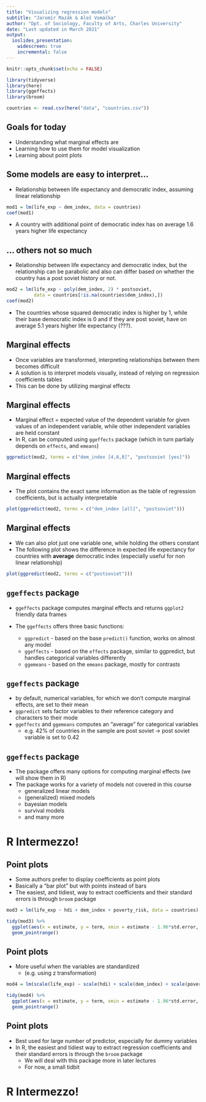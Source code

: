 ```yaml
---
title: "Visualizing regression models"
subtitle: "Jaromír Mazák & Aleš Vomáčka"
author: "Dpt. of Sociology, Faculty of Arts, Charles University"
date: "Last updated in March 2021"
output:
  ioslides_presentation:
    widescreen: true
    incremental: false
---
```


```r
knitr::opts_chunk$set(echo = FALSE)

library(tidyverse)
library(here)
library(ggeffects)
library(broom)

countries <- read.csv(here("data", "countries.csv"))
```

## Goals for today

- Understanding what marginal effects are
- Learning how to use them for model visualization
- Learning about point plots

## Some models are easy to interpret...

- Relationship between life expectancy and democratic index, assuming linear relationship

```r
mod1 = lm(life_exp ~ dem_index, data = countries)
coef(mod1)
```

- A country with additional point of democratic index has on average 1.6 years higher life expectancy

## ... others not so much

- Relationship between life expectancy and democratic index, but the relationship can be parabolic and also can differ based on whether the country has a post soviet history or not.

```r

mod2 = lm(life_exp ~ poly(dem_index, 2) * postsoviet,
          data = countries[!is.na(countries$dem_index),])
coef(mod2)
```

- The countries whose squared democratic index is higher by 1, while their base democratic index is 0 and if they are post soviet, have on average 5.1 years higher life expectancy (???).

## Marginal effects

- Once variables are transformed, interpreting relationships between them becomes difficult
- A solution is to interpret models visually, instead of relying on regression coefficients tables
- This can be done by utilizing marginal effects

## Marginal effects

- Marginal effect = expected value of the dependent variable for given values of an independent variable, while other independent variables are held constant
- In R, can be computed using `ggeffects` package (which in turn partialy depends on `effects`, and `emeans`)

```r
ggpredict(mod2, terms = c("dem_index [4,6,8]", "postsoviet [yes]"))
```

## Marginal effects

- The plot contains the exact same information as the table of regression coefficients, but is actually interpretable

```r
plot(ggpredict(mod2, terms = c("dem_index [all]", "postsoviet")))
```


## Marginal effects

- We can also plot just one variable one, while holding the others constant
- The following plot shows the difference in expected life expectancy for countries with **average** democratic index (especially useful for non linear relationship)

```r
plot(ggpredict(mod2, terms = c("postsoviet")))
```

## `ggeffects` package

- `ggeffects` package computes marginal effects and returns `ggplot2` friendly data frames

- The `ggeffects` offers three basic functions:

  - `ggpredict` - based on the base `predict()` function, works on almost any model
  - `ggeffects` - based on the `effects` package, similar to ggpredict, but handles categorical variables differently
  - `ggemeans` - based on the `emeans` package, mostly for contrasts

## `ggeffects` package

- by default, numerical variables, for which we don't compute marginal effects, are set to their mean
- `ggpredict` sets factor variables to their reference category and characters to their mode
- `ggeffects` and `ggemeans` computes an "average" for categorical variables
  - e.g. 42% of countries in the sample are post soviet -> post soviet variable is set to 0.42

## `ggeffects` package

- The package offers many options for computing marginal effects (we will show them in R)
- The package works for a variety of models not covered in this course
  - generalized linear models
  - (generalized) mixed models
  - bayesian models
  - survival models
  - and many more
  
# R Intermezzo!

## Point plots

- Some authors prefer to display coefficients as point plots
- Basically a "bar plot" but with points instead of bars
- The easiest, and tidiest, way to extract coefficients and their standard errors is through `broom` package

```r
mod3 = lm(life_exp ~ hdi + dem_index + poverty_risk, data = countries)

tidy(mod3) %>% 
  ggplot(aes(x = estimate, y = term, xmin = estimate - 1.96*std.error, xmax = estimate + 1.96*std.error)) +
  geom_pointrange()
```

## Point plots

- More useful when the variables are standardized
  - (e.g. using z transformation)

```r

mod4 = lm(scale(life_exp) ~ scale(hdi) + scale(dem_index) + scale(poverty_risk), data = countries)

tidy(mod4) %>% 
  ggplot(aes(x = estimate, y = term, xmin = estimate - 1.96*std.error, xmax = estimate + 1.96*std.error)) +
  geom_pointrange()
```


## Point plots

- Best used for large number of predictor, especially for dummy variables
- In R, the easiest and tidiest way to extract regression coefficients and their standard errors is through the `broom` package
  - We will deal with this package more in later lectures
  - For now, a small tidbit

# R Intermezzo!